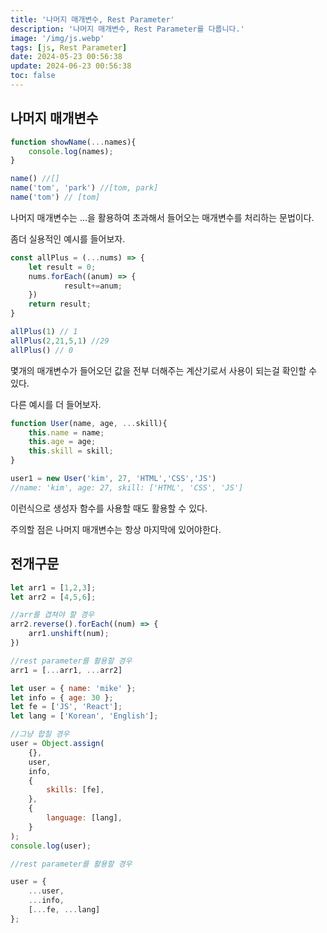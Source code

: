 ```yaml
---
title: '나머지 매개변수, Rest Parameter'
description: '나머지 매개변수, Rest Parameter를 다룹니다.'
image: '/img/js.webp'
tags: [js, Rest Parameter]
date: 2024-05-23 00:56:38
update: 2024-06-23 00:56:38
toc: false
---
```




## 나머지 매개변수

```jsx
function showName(...names){
	console.log(names);
}

name() //[]
name('tom', 'park') //[tom, park]
name('tom') // [tom]
```

나머지 매개변수는 …을 활용하여 초과해서 들어오는 매개변수를 처리하는 문법이다.

좀더 실용적인 예시를 들어보자.

```jsx
const allPlus = (...nums) => {
	let result = 0;
	nums.forEach((anum) => {
			result+=anum;
	})
	return result;
}

allPlus(1) // 1
allPlus(2,21,5,1) //29
allPlus() // 0
```

몇개의 매개변수가 들어오던 값을 전부 더해주는 계산기로서 사용이 되는걸 확인할 수 있다.

다른 예시를 더 들어보자.

```jsx
function User(name, age, ...skill){
	this.name = name;
	this.age = age;
	this.skill = skill;
}

user1 = new User('kim', 27, 'HTML','CSS','JS')
//name: 'kim', age: 27, skill: ['HTML', 'CSS', 'JS']
```

이런식으로 생성자 함수를 사용할 때도 활용할 수 있다.

주의할 점은 나머지 매개변수는 항상 마지막에 있어야한다.

## 전개구문

```jsx
let arr1 = [1,2,3];
let arr2 = [4,5,6];

//arr를 겹쳐야 할 경우
arr2.reverse().forEach((num) => {
	arr1.unshift(num);
})

//rest parameter를 활용할 경우
arr1 = [...arr1, ...arr2]
```

```jsx
let user = { name: 'mike' };
let info = { age: 30 };
let fe = ['JS', 'React'];
let lang = ['Korean', 'English'];

//그냥 합칠 경우
user = Object.assign(
    {},
    user,
    info,
    {
        skills: [fe],
    },
    {
        language: [lang],
    }
);
console.log(user);

//rest parameter를 활용할 경우

user = {
    ...user,
    ...info,
    [...fe, ...lang]
};

```